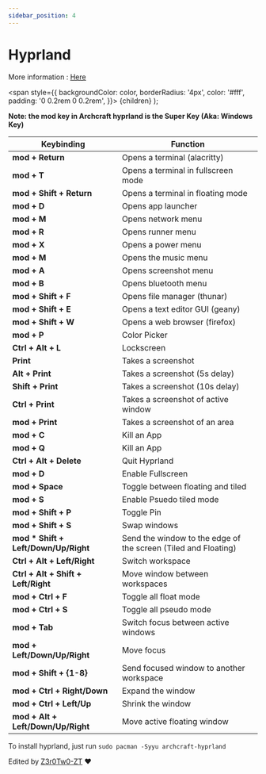 ```yaml
---
sidebar_position: 4
---
```


# Hyprland

More information : [Here](https://github.com/archcraft-os/archcraft-hyprland)

<!-- Tabs -->

<!-- Badges -->
  <span
    style={{
      backgroundColor: color,
      borderRadius: '4px',
      color: '#fff',
      padding: '0 0.2rem 0 0.2rem',
    }}>
    {children}
  </span>
);

<!-- Add your stuff after this -->

**Note: the mod key in Archcraft hyprland is the Super Key (Aka: Windows Key)**

|Keybinding|Function|
|--|--|
|**mod + Return** | Opens a terminal (alacritty) |
|**mod + T** | Opens a terminal in fullscreen mode |
|**mod + Shift + Return** | Opens a terminal in floating mode |
|**mod + D**| Opens app launcher |
|**mod + M** | Opens network menu |
|**mod + R** | Opens runner menu |
|**mod + X** | Opens a power menu |
|**mod + M** | Opens the music menu |
|**mod + A** | Opens screenshot menu |
|**mod + B** | Opens bluetooth menu |
|**mod + Shift + F** | Opens file manager (thunar) |
|**mod + Shift + E** | Opens a text editor GUI (geany) |
|**mod + Shift + W** | Opens a web browser (firefox) |
|**mod + P** | Color Picker |
|**Ctrl + Alt + L** | Lockscreen |
|**Print** | Takes a screenshot |
|**Alt + Print** | Takes a screenshot (5s delay) |
|**Shift + Print** | Takes a screenshot (10s delay) |
|**Ctrl + Print** | Takes a screenshot of active window |
|**mod + Print** | Takes a screenshot of an area |
|**mod + C** | Kill an App |
|**mod + Q** | Kill an App |
|**Ctrl + Alt + Delete** | Quit Hyprland |
|**mod + D** | Enable Fullscreen |
|**mod + Space** | Toggle between floating and tiled |
|**mod + S** | Enable Psuedo tiled mode |
|**mod + Shift + P** | Toggle Pin |
|**mod + Shift + S** | Swap windows |
|**mod * Shift + Left/Down/Up/Right** | Send the window to the edge of the screen (Tiled and Floating) |
|**Ctrl + Alt + Left/Right** | Switch workspace |
|**Ctrl + Alt + Shift + Left/Right** | Move window between workspaces |
|**mod + Ctrl + F** | Toggle all float mode |
|**mod + Ctrl + S** | Toggle all pseudo mode |
|**mod + Tab** | Switch focus between active windows |
|**mod + Left/Down/Up/Right** | Move focus |
|**mod + Shift + {1-8}** | Send focused window to another workspace |
|**mod + Ctrl + Right/Down** | Expand the window |
|**mod + Ctrl + Left/Up** | Shrink the window |
|**mod + Alt + Left/Down/Up/Right** | Move active floating window |

To install hyprland, just run `sudo pacman -Syyu archcraft-hyprland`

Edited by [Z3r0Tw0-ZT](https://github.com/Z3r0Tw0-ZT) ❤️